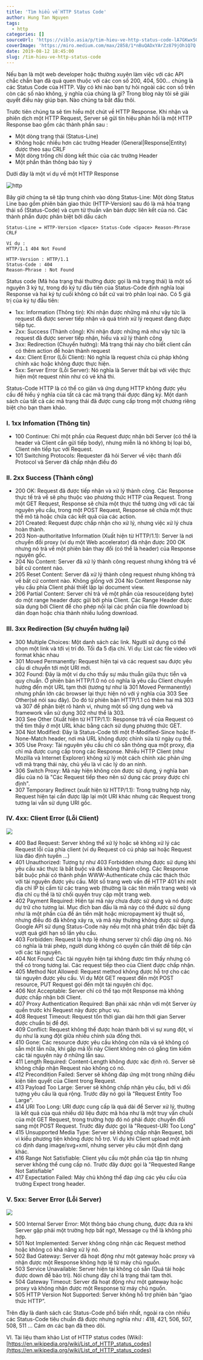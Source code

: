 ```yaml
---
title: 'Tìm hiểu về HTTP Status Code'
author: Hung Tan Nguyen
tags:
  - http
categories: []
sourceUrl: 'https://viblo.asia/p/tim-hieu-ve-http-status-code-lA7GKwx5GKZQ'
coverImage: 'https://miro.medium.com/max/2858/1*nBuQADxYArZz879jOh1Q7Q.png'
date: 2019-08-12 18:45:00
slug: /tim-hieu-ve-http-status-code
---
```


Nếu bạn là một web developer hoặc thường xuyên làm việc với các API chắc chắn bạn đã quá quen thuộc với các con số 200, 404, 500... chúng là các Status Code của HTTP. Vậy có khi nào bạn tự hỏi ngoài các con số trên còn các số nào không, ý nghĩa của chúng là gì? Trong blog này tôi sẽ giải quyết điều này giúp bạn. Nào chúng ta bắt đầu thôi.

Trước tiên chúng ta sẽ tìm hiểu một chút về HTTP Response. Khi nhận và phiên dịch một HTTP Request, Server sẽ gửi tín hiệu phản hồi là một HTTP Response bao gồm các thành phần sau :

- Một dòng trạng thái (Status-Line)
- Không hoặc nhiều hơn các trường Header (General|Response|Entity) được theo sau CRLF
- Một dòng trống chỉ dòng kết thúc của các trường Header
- Một phần thân thông báo tùy ý

Dưới đây là một ví dụ về một HTTP Response

![http](2034885a-9b0e-477b-9568-86182f3637dd.png)

Bây giờ chúng ta sẽ tập trung chính vào dòng Status-Line: Một dòng Status Line bao gồm phiên bản giao thức (HTTP-Version) sau đó là mã hóa trạng thái số (Status-Code) và cụm từ thuần văn bản được liên kết của nó. Các thành phần được phân biệt bởi dấu cách

```
Status-Line = HTTP-Version <Space> Status-Code <Space> Reason-Phrase CRLF

Ví dụ :
HTTP/1.1 404 Not Found

HTTP-Version : HTTP/1.1
Status-Code : 404
Reason-Phrase : Not Found
```

Status code (Mã hóa trạng thái thường được gọi là mã trạng thái) là một số nguyên 3 ký tự, trong đó ký tự đầu tiên của Status-Code định nghĩa loại Response và hai ký tự cuối không có bất cứ vai trò phân loại nào. Có 5 giá trị của ký tự đầu tiên:

- 1xx: Information (Thông tin): Khi nhận được những mã như vậy tức là request đã được server tiếp nhận và quá trình xử lý request đang được tiếp tục.
- 2xx: Success (Thành công): Khi nhận được những mã như vậy tức là request đã được server tiếp nhận, hiểu và xử lý thành công
- 3xx: Redirection (Chuyển hướng): Mã trạng thái này cho biết client cần có thêm action để hoàn thành request
- 4xx: Client Error (Lỗi Client): Nó nghĩa là request chứa cú pháp không chính xác hoặc không được thực hiện.
- 5xx: Server Error (Lỗi Server): Nó nghĩa là Server thất bại với việc thực hiện một request nhìn như có vẻ khả thi.

Status-Code HTTP là có thể co giãn và ứng dụng HTTP không được yêu cầu để hiểu ý nghĩa của tất cả các mã trạng thái được đăng ký. Một danh sách của tất cả các mã trạng thái đã được cung cấp trong một chương riêng biệt cho bạn tham khảo.

### I. 1xx Infomation (Thông tin)

- 100 Continue: Chỉ một phần của Request được nhận bởi Server (có thể là header và Client cần gửi tiếp body), nhưng miễn là nó không bị loại bỏ, Client nên tiếp tục với Request.
- 101 Switching Protocols: Requester đã hỏi Server về việc thanh đổi Protocol và Server đã chấp nhận điều đó

### II. 2xx Success (Thành công)

- 200 OK: Request đã được tiếp nhận và xử lý thành công. Các Response thực tế trả về sẽ phụ thuộc vào phương thức HTTP của Request. Trong một GET Request, Response sẽ chứa một thực thể tương ứng với các tài nguyên yêu cầu, trong một POST Request, Response sẽ chứa một thực thể mô tả hoặc chứa các kết quả của các action.
- 201 Created: Request được chấp nhận cho xử lý, nhưng việc xử lý chưa hoàn thành.
- 203 Non-authoritative Information (Xuất hiện từ HTTP/1.1): Server là nơi chuyển đổi proxy (ví dụ một Web accelerator) đã nhận được 200 OK nhưng nó trả về một phiên bản thay đổi (có thể là header) của Response nguyên gốc.
- 204 No Content: Server đã xử lý thành công request nhưng không trả về bất cứ content nào.
- 205 Reset Content: Server đã xử lý thành công request nhưng không trả về bất cứ content nào. Không giống với 204 No Content Response này yêu cầu phía Client phải thiết lập lại document view.
- 206 Partial Content: Server chỉ trả về một phần của resouce(dạng byte) do một range header được gửi bởi phía Client. Các Range Header được sửa dụng bởi Client để cho phép nối lại các phần của file download bị dán đoạn hoặc chia thành nhiều luồng download.

### III. 3xx Redirection (Sự chuyển hướng lại)

- 300 Multiple Choices: Một danh sách các link. Người sử dụng có thể chọn một link và tới vị trí đó. Tối đa 5 địa chỉ. Ví dụ: List các file video với format khác nhau
- 301 Moved Permanently: Request hiện tại và các request sau được yêu cầu di chuyển tới một URI mới.
- 302 Found: Đây là một ví dụ cho thấy sự mâu thuẫn giữa thực tiễn và quy chuẩn. Ở phiên bản HTTP/1.0 nó có nghĩa là yêu cầu Client chuyển hướng đến một URL tạm thời (tương tự như là 301 Moved Permanently) nhưng phần lớn các browser lại thực hiện nó với ý nghĩa của 303 See Other(sẽ nói sau đây). Do đó từ phiên bản HTTP/1.1 có thêm hai mã 303 và 307 để phân biệt rõ hành vi, nhưng một số ứng dụng web và framework vẫn sử dụng 302 như thể là 303.
- 303 See Other (Xuất hiện từ HTTP/1.1): Response trả về của Request có thể tìm thấy ở một URL khác bằng cách sử dụng phương thức GET.
- 304 Not Modified: Đây là Status-Code tới một If-Modified-Since hoặc If-None-Match header, nơi mà URL không được chỉnh sửa từ ngày cụ thể.
- 305 Use Proxy: Tài nguyên yêu cầu chỉ có sẵn thông qua một proxy, địa chỉ mà được cung cấp trong các Response. Nhiều HTTP Client (như Mozilla và Internet Explorer) không xử lý một cách chính xác phản ứng với mã trạng thái này, chủ yếu là vì các lý do an ninh.
- 306 Switch Proxy: Mã này hiện không còn được sử dụng, ý nghĩa ban đầu của nó là "Các Request tiếp theo nên sử dụng các proxy được chỉ định".
- 307 Temporary Redirect (xuất hiện từ HTTP/1.1): Trong trường hợp này, Request hiện tại cần được lặp lại một URI khác nhưng các Request trong tương lai vẫn sử dụng URI gốc.

### IV. 4xx: Client Error (Lỗi Client)

![](https://miro.medium.com/max/2400/1*8xtbzaB2Elv3AQx4GkV4oA.gif)

- 400 Bad Request: Server không thể xử lý hoặc sẽ không xử lý các Request lỗi của phía client (ví dụ Request có cú pháp sai hoặc Request lừa đảo định tuyến ...)
- 401 Unauthorized: Tương tự như 403 Forbidden nhưng được sử dụng khi yêu cầu xác thực là bắt buộc và đã không thành công. Các Response bắt buộc phải có thành phần WWW-Authenticate chứa các thách thức với tài nguyên được yêu cầu. Một số trang web vấn đề HTTP 401 khi một địa chỉ IP bị cấm từ các trang web (thường là các tên miền trang web) và địa chỉ cụ thể là từ chối quyền truy cập một trang web.
- 402 Payment Required: Hiện tại mã này chưa được sử dụng và nó được dự trữ cho tương lai. Mục đích ban đầu là mã này có thể được sử dụng như là một phần của đề án tiền mặt hoặc micropayment kỹ thuật số, nhưng điều đó đã không xảy ra, và mã này thường không được sử dụng. Google API sử dụng Status-Code này nếu một nhà phát triển đặc biệt đã vượt quá giới hạn số lần yêu cầu.
- 403 Forbidden: Request là hợp lệ nhưng server từ chối đáp ứng nó. Nó có nghĩa là trái phép, người dùng không có quyền cần thiết để tiếp cận với các tài nguyên.
- 404 Not Found: Các tài nguyên hiện tại không được tìm thấy nhưng có thể có trong tương lai. Các request tiếp theo của Client được chấp nhận.
- 405 Method Not Allowed: Request method không được hỗ trợ cho các tài nguyên được yêu cầu. Ví dụ Một GET request đến một POST resource, PUT Request gọi đến một tài nguyên chỉ đọc.
- 406 Not Acceptable: Server chỉ có thể tạo một Response mà không được chấp nhận bởi Client.
- 407 Proxy Authentication Required: Bạn phải xác nhận với một Server ủy quền trước khi Request này được phục vụ.
- 408 Request Timeout: Request tốn thời gian dài hơn thời gian Server được chuẩn bị để đợi.
- 409 Conflict: Request không thể được hoàn thành bởi vì sự xung đột, ví dụ như là xung đột giữa nhiều chỉnh sửa đồng thời.
- 410 Gone: Các resource được yêu cầu không còn nữa và sẽ không có sẵn một lần nữa, khi gặp mã lỗi này Client không nên có gắng tìm kiếm các tài nguyên này ở những lần sau.
- 411 Length Required: Content-Length không được xác định rõ. Server sẽ không chấp nhận Request nào không có nó.
- 412 Precondition Failed: Server sẽ không đáp ứng một trong những điều kiện tiên quyết của Client trong Request.
- 413 Payload Too Large: Server sẽ không chấp nhận yêu cầu, bởi vì đối tượng yêu cầu là quá rộng. Trước đây nó gọi là "Request Entity Too Large".
- 414 URI Too Long: URI được cung cấp là quá dài để Server xử lý, thường là kết quả của quá nhiều dữ liệu được mã hóa như là một truy vấn chuỗi của một GET Request, trong trường hợp đó nó phải được chuyển đổi sang một POST Request. Trước đây được gọi là "Request-URI Too Long"
- 415 Unsupported Media Type: Server sẽ không chấp nhận Request, bởi vì kiểu phương tiện không được hỗ trợ. Ví dụ khi Client upload một ảnh có định dạng image/svg+xml, nhưng server yêu cầu một định dạng khác.
- 416 Range Not Satisfiable: Client yêu cầu một phần của tập tin nhưng server không thể cung cấp nó. Trước đây được gọi là "Requested Range Not Satisfiable"
- 417 Expectation Failed: Máy chủ không thể đáp ứng các yêu cầu của trường Expect trong header.

### V. 5xx: Server Error (Lỗi Server)

![](https://miro.medium.com/max/1440/1*Y-BHUzdE1AhGNfuM-5-W6Q.png)

- 500 Internal Server Error: Một thông báo chung chung, được đưa ra khi Server gặp phải một trường hợp bất ngờ, Message cụ thể là không phù hợp.
- 501 Not Implemented: Server không công nhận các Request method hoặc không có khả năng xử lý nó.
- 502 Bad Gateway: Server đã hoạt động như một gateway hoặc proxy và nhận được một Response không hợp lệ từ máy chủ nguồn.
- 503 Service Unavailable: Server hiện tại không có sẵn (Quá tải hoặc được down để bảo trì). Nói chung đây chỉ là trạng thái tạm thời.
- 504 Gateway Timeout: Server đã hoạt động như một gateway hoặc proxy và không nhận được một Response từ máy chủ nguồn.
- 505 HTTP Version Not Supported: Server không hỗ trợ phiên bản “giao thức HTTP”.

Trên đây là danh sách các Status-Code phổ biến nhất, ngoài ra còn nhiều các Status-Code tiêu chuẩn đã được nhưng nghĩa như : 418, 421, 506, 507, 508, 511 ... Cám ơn các bạn đã theo dõi.

VI. Tài liệu tham khảo List of HTTP status codes (Wiki): [https://en.wikipedia.org/wiki/List_of_HTTP_status_codes](https://en.wikipedia.org/wiki/List_of_HTTP_status_codes)
